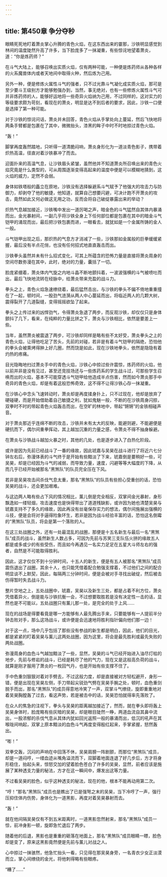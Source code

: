 ```yaml
---
---
---
```

title: 第450章 争分夺秒
---



眼睛死死地盯着萧炎掌心升腾的青色火焰，在这东西出来的霎那，沙铁明显感觉到林间的温度陡然升高了许多，当下脸庞多了一抹凝重，有些惊诧地望着萧炎，道：“你是炼药师？”

在斗气大陆上，能够召唤出实质火焰，仅有两种可能，一种便是炼药师从各种各样的火系魔兽体内或者天地间中取得火种，然后炼为己用。

另外一种，便是修炼火属性斗气的强者，只不过光靠斗气凝化成实质火焰，那可是至少要斗王级别方才能够勉强办到，当然，事无绝对，也有一些修炼火属性斗气可并非炼药师的人，能够好运地将一些奇异火焰纳为己用，不过同样的，这对实力的等级要求颇为苛刻，看现在的萧炎，明显是达不到后者的要求，因此，沙铁一口便是选择了第一种可能。

对于沙铁的惊诧问话，萧炎并未回答，青色火焰从手掌处向上蔓延，然后飞快地将两条手臂都是包裹在了其中，微微抬头，漆黑的眸子中时不时地掠过青色火焰。

“轰！”

脚掌再度轰然踏地，只听得一道清脆闷响，萧炎身形化为一道淡青色影子，携带着炽热高温，径直对着沙铁暴冲了而去。

迎面扑来的高温气息，让沙铁眉头紧皱，虽然他并不知道萧炎所召唤出来的青色火焰究竟是什么类型的，可从周围逐渐变得高起来的温度中便是可以模糊地猜到，这火焰的威力，定然不会弱。

身体如铁塔般的矗立在原地，沙铁没有选择躲避系斗气赋予了他强大的攻击力与防御力，却剥夺了他的敏捷，他知道，就算自己想要闪避，可决计跑不开萧炎的攻击，竟然如此又何必做这无用之功，反而会将自己破绽暴露出来的举动？

炽热气息越加接近，沙铁嘴中发出一道厉喝之声，暗金色的斗气猛然自其体内暴涌而出，金光暴射间，一副几乎将沙铁全身上下任何部位都是包裹在其中的暗金斗气铠甲的涌现而出，最后把沙铁包裹而进，一眼看去，就犹如是一个金属所铸的金人一般。

斗气铠甲出现之后，那炽热的气息方才消减了一些，沙铁那如金属般的巨拳缓缓紧握，最后没有半点花俏，也没有任何招式地直直轰击而出。

沙铁拳头虽然并未有什么招式变化，可其上所蕴含的恐怖力量是直接将萧炎周身的空间尽数弥漫在其中，此时，绝对的力量，囊括了一切。

脸庞紧绷着，萧炎体内气旋之内地斗晶不断地颤抖着，一波波强横的斗气被喷吐而出，最后飞快地流转在经脉中，给萧炎带来充盈的战斗力。

拳头之上，青色火焰急速缭绕着，最后猛然击出，与沙铁的拳头不偏不倚地重重撞在了一起，顿时间，一股劲气涟漪从两人中心蔓延而出，将临近两人的几颗大树，震得裂开了几道裂缝，变得摇摇欲坠了起来。

拳头之上传过来的凶悍劲气，令得萧炎急退了两步，而反观沙铁，却仅仅只是身体颤抖了几下，看来，在纯粹的力量比拼之下，萧炎与沙铁相比，依然是要差上一些。

当年，虽然萧炎被震退了两步，可沙铁却同样是略有些不太好受，萧炎拳头之上的青色火焰，让得他吃足了苦头，先前的对碰，若非是有着斗气铠甲的隔绝，恐怕他的拳头会被熏烤得肿上好几圈，然而饶是如此，现在沙铁地拳头，依然是隐隐有着灼热的疼痛。

目光隐晦地扫过萧炎手中的青色火焰，沙铁心中掠过些许震惊，炼药师的火焰，他以前并非是没有见过，甚至还竞技场还与一些炼药系的学生战斗过，可那些学生召唤而出的火焰，基本不可能穿透斗气铠甲给他造成半点伤害，然而如今萧炎那手中奇异的青色火焰，却是有着这般恐怖奇效，这不得不让得沙铁心存一抹凝重。

在沙铁心中念头飞速转动时，萧炎却是再度揉身扑上，只不过现在，他却是放弃了硬碰硬，而是开始借助着自己敏捷之利，犹如鬼魅一般，不断的在沙铁周身闪掠，双拳时不时的带起青色火焰轰击而出，在空旷的林地中，带起“锵锵”的金铁相碰声音。

对于萧炎那近乎连绵不断的攻击，沙铁并未有太大的反映，能避则避，不能避便是硬抗而下，偶尔间重拳挥动，其上越加沉重的力量之感，令萧炎不得不抽身躲避。

在萧炎与沙铁战斗越加火暴之时，其他的几处，也是逐步进入了白热化阶段。

或许是因为先前已经战斗了一番的缘故，因此琥嘉与吴昊在战斗进行了将近六七分钟左右后，弥漫体表的斗气终于是开始有些黯淡了下来，琥嘉倒是要稍好一些，可吴昊，却是已经因为斗气的减弱，而导致力量，速度，闪避等等大幅度的下降，从而几乎已经开始被那名“黑煞队”的队员完全压在下风。

若非是吴昊攻击间杀伐气息太重，那名“黑煞队”的队员有些担心受重创的话，恐怕吴昊的战斗，还会更加艰难。

与这边两人略有些占下风的情况相比，薰儿倒是完全相反，双掌间金光暴射，身形飘逸如一缕轻烟，攻击速度也是快得带出了道道残缺影，或许因为她也清楚吴昊与琥嘉支持不了多久的缘故，因此再没有丝毫保存实力的想法，偶尔间施展出强横的斗技，便是会将对手逼得险象环生，若非是因为战斗经验丰富的话，恐怕这名倒霉的“黑煞队”队员，将会是第一个落败的人。

在这三处战圈之外，还有一处最混乱的战圈，那便是十五名新生与最后一名“黑煞队”成员的战斗，虽然新生人数占多，可因为先前与苏笑三支队伍火拼的缘故五人都是或多或少的有些受伤，而且如今再遇见一名实力足足在五星大斗师左右的强者，自然是不可能取得胜利。

因此，这才仅仅不到十分钟时间，十五人的新生，便是有五人被那名“黑煞队”成员震伤退出了战圈，其余十人，也只能凭借着配合勉强支撑着，不过他们之间的配合明显谈不上默契，因此，每隔两三分钟时间，便是会被对手寻找出破绽，然后被击伤得暂时失去战斗力。

整片空地之上，五处战圈中，琥嘉，吴昊以及新生三处，都是占着不利方位，萧炎凭借着异火，倒是能与沙铁抗衡一会，不过想要取胜若是没有决定性一击的话，显然也是不可能以，五处战圈只有薰儿那一处，是完全的处于上风……

现在的战场是得要看竟是哪一方能够有人最先腾出手来，只要能够有一人提前半分钟击败对手，那么这场战斗，或许便是会迅速地将胜利指针偏向他们那一边！

对于这一点，场中几乎包括了那些没有参战的新生都是明白，因此，他们的目光，都是紧紧的盯着吴昊与薰儿这两处战圈，因为这里，将会是最先胜利或最先失败的两处战圈。

弥漫周身的血色斗气越加黯淡了一些，显然，吴昊的斗气已经开始进入油尽灯枯的地步，先前与修岩的战斗，已经是耗尽了他的气力，现在又是这般高负荷的战斗，就算是刚才服用了萧炎的一枚回气丹，也是开始有些支撑不住了。

手中色重剑狠狠对着对手劈去，不过这般力度，却是直接被对方轻松避开，身形一错，便是出现在吴昊左侧，手刀带起尖锐劲气劈在吴昊手腕之处，顿时，血色重剑脱手而出，那名“黑煞队”的成员得意地冷笑了一声，双掌斗气缭绕，旋即重重地对着吴昊胸膛轰了过去，看这声势，若是被击中的话，吴昊恐怕就得率先落败了。

在众人的焦急的注视下，拳头与吴昊的距离越加接近了，然而，就在拳头即将轰上吴昊身体时，脸庞略有些灰暗的吴昊，却是眼目陡然一睁，两道血流自其鼻中流出，一股浓郁的杀伐气息从其体内犹如回光返照一般的暴涌而出，低沉的吼声在其喉咙间响起，双掌上原本黯淡的血色斗气再度变得殷红起来，手掌紧握，怒然轰出。

“嘭！”

双拳交轰，沉闷的声响在中回荡不休，吴昊肩膀一阵剧颤，而那位“黑煞队”成员，却是一道闷哼，一缕血迹从嘴角溢流而下，双脚着地面连退了好几步后，方才将身形稳住，抬起头来，惊怒交加的望着脸色苍白了许多的吴昊，显然，前者应该是施展了某种透支力量的秘法，方才在这一瞬间中，爆发出这等力量。

不过看吴昊的脸色，似乎这种透支的秘法，现在的他，根本不能再动用第二次。

“哼！”那名“黑煞队”成员也是瞧出了已是强弩之末的吴昊，当下冷哼了一声，强行压抑住体内伤势，身体化为一道黑影，再度对着吴昊暴射而去。

“轰！”

就在他间隔吴昊仅有不到五米距离时，一道黑影忽然射来，那名“黑煞队”成员一惊，前冲身影一顿，旋即急忙退后了两步。

随着他的后退，黑影也是重重的砸落在地面上，那名“黑煞队”成员眼睛一瞟，脸色却是变了，原来这黑影竟然便是先前与薰儿对战之人。

心中掠过一抹骇然，他急忙抬头一看，只见得在那吴昊身旁，一名青衣少女正淡漠而立，掌心间缭绕的金光，将他刺得略有些眼疼。

“糟了……”